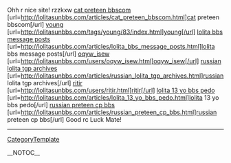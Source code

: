 
Ohh r nice site! rzzkxw
<a href= http://lolitasunbbs.com/articles/cat_preteen_bbscom.html >cat preteen bbscom</a> [url=http://lolitasunbbs.com/articles/cat_preteen_bbscom.html]cat preteen bbscom[/url] <a href= http://lolitasunbbs.com/tags/young/83/index.html >young</a> [url=http://lolitasunbbs.com/tags/young/83/index.html]young[/url] <a href= http://lolitasunbbs.com/articles/lolita_bbs_message_posts.html >lolita bbs message posts</a> [url=http://lolitasunbbs.com/articles/lolita_bbs_message_posts.html]lolita bbs message posts[/url] <a href= http://lolitasunbbs.com/users/oqyw_isew.html >oqyw_isew</a> [url=http://lolitasunbbs.com/users/oqyw_isew.html]oqyw_isew[/url] <a href= http://lolitasunbbs.com/articles/russian_lolita_tgp_archives.html >russian lolita tgp archives</a> [url=http://lolitasunbbs.com/articles/russian_lolita_tgp_archives.html]russian lolita tgp archives[/url] <a href= http://lolitasunbbs.com/users/ritir.html >ritir</a> [url=http://lolitasunbbs.com/users/ritir.html]ritir[/url] <a href= http://lolitasunbbs.com/articles/lolita_13_yo_bbs_pedo.html >lolita 13 yo bbs pedo</a> [url=http://lolitasunbbs.com/articles/lolita_13_yo_bbs_pedo.html]lolita 13 yo bbs pedo[/url] <a href= http://lolitasunbbs.com/articles/russian_preteen_cp_bbs.html >russian preteen cp bbs</a> [url=http://lolitasunbbs.com/articles/russian_preteen_cp_bbs.html]russian preteen cp bbs[/url] 
Good rc Luck Mate!
----
[[CategoryTemplate]]

__NOTOC__